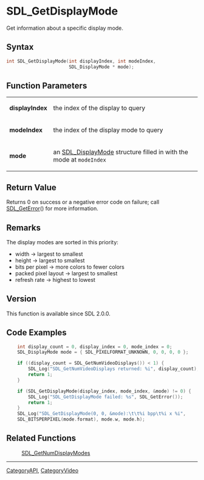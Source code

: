 = SDL_GetDisplayMode =

Get information about a specific display mode.

== Syntax ==

<syntaxhighlight lang='c'>
int SDL_GetDisplayMode(int displayIndex, int modeIndex,
                       SDL_DisplayMode * mode);
</syntaxhighlight>

== Function Parameters ==

{|
|'''displayIndex'''
|the index of the display to query
|-
|'''modeIndex'''
|the index of the display mode to query
|-
|'''mode'''
|an [[SDL_DisplayMode]] structure filled in with the mode at <code>modeIndex</code>
|}

== Return Value ==

Returns 0 on success or a negative error code on failure; call
[[SDL_GetError]]() for more information.

== Remarks ==

The display modes are sorted in this priority:

* width -> largest to smallest
* height -> largest to smallest
* bits per pixel -> more colors to fewer colors
* packed pixel layout -> largest to smallest
* refresh rate -> highest to lowest

== Version ==

This function is available since SDL 2.0.0.

== Code Examples ==

<syntaxhighlight lang='c++'>
    int display_count = 0, display_index = 0, mode_index = 0;
    SDL_DisplayMode mode = { SDL_PIXELFORMAT_UNKNOWN, 0, 0, 0, 0 };

    if ((display_count = SDL_GetNumVideoDisplays()) < 1) {
        SDL_Log("SDL_GetNumVideoDisplays returned: %i", display_count);
        return 1;
    }

    if (SDL_GetDisplayMode(display_index, mode_index, &mode) != 0) {
        SDL_Log("SDL_GetDisplayMode failed: %s", SDL_GetError());
        return 1;       
    }
    SDL_Log("SDL_GetDisplayMode(0, 0, &mode):\t\t%i bpp\t%i x %i",
    SDL_BITSPERPIXEL(mode.format), mode.w, mode.h);
</syntaxhighlight>

== Related Functions ==

:[[SDL_GetNumDisplayModes]]

----
[[CategoryAPI]], [[CategoryVideo]]


